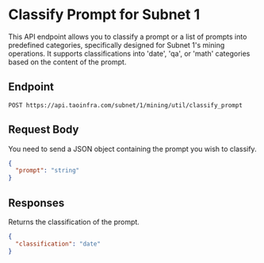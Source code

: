 
<DocsHeader />
<DocsSidebar>


# Classify Prompt for Subnet 1

This API endpoint allows you to classify a prompt or a list of prompts into predefined categories, specifically designed for Subnet 1's mining operations. It supports classifications into 'date', 'qa', or 'math' categories based on the content of the prompt.

<div className="text-left items-left">
<APICall />
</div>

## Endpoint

`POST https://api.taoinfra.com/subnet/1/mining/util/classify_prompt`

## Request Body

You need to send a JSON object containing the prompt you wish to classify.

```json
{
  "prompt": "string"
}
```

## Responses

Returns the classification of the prompt.

```json
{
  "classification": "date"
}
```


</DocsSidebar>